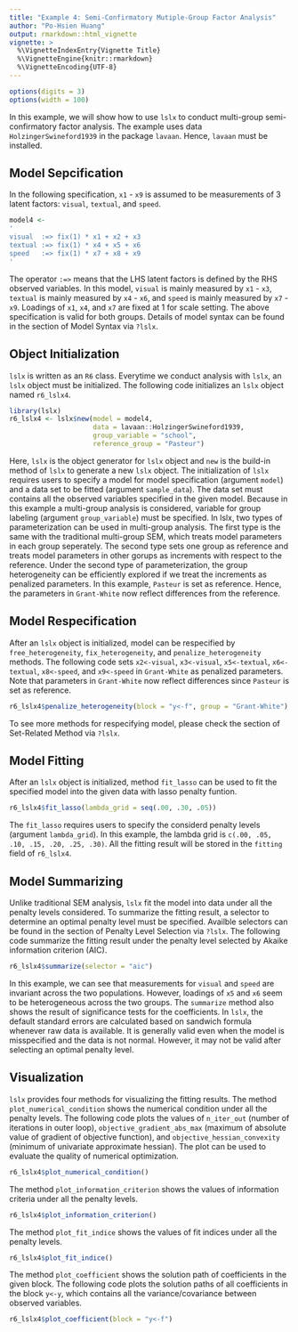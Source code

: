 ```yaml
---
title: "Example 4: Semi-Confirmatory Mutiple-Group Factor Analysis"
author: "Po-Hsien Huang"
output: rmarkdown::html_vignette
vignette: >
  %\VignetteIndexEntry{Vignette Title}
  %\VignetteEngine{knitr::rmarkdown}
  %\VignetteEncoding{UTF-8}
---
```

```r
options(digits = 3)
options(width = 100)
```
In this example, we will show how to use `lslx` to conduct multi-group semi-confirmatory factor analysis.
The example uses data `HolzingerSwineford1939` in the package `lavaan`.
Hence, `lavaan` must be installed.

## Model Sepcification
In the following specification, `x1` - `x9` is assumed to be measurements of 3 latent factors: `visual`, `textual`, and `speed`.
```r
model4 <-
'
visual  :=> fix(1) * x1 + x2 + x3 
textual :=> fix(1) * x4 + x5 + x6 
speed   :=> fix(1) * x7 + x8 + x9 
'
```
The operator `:=>` means that the LHS latent factors is defined by the RHS observed variables.
In this model, `visual` is mainly measured by `x1` - `x3`, `textual` is mainly measured by `x4` - `x6`, and `speed` is mainly measured by `x7` - `x9`.
Loadings of `x1`, `x4`, and `x7` are fixed at 1 for scale setting.
The above specification is valid for both groups.
Details of model syntax can be found in the section of Model Syntax via `?lslx`.

## Object Initialization
`lslx` is written as an `R6` class.
Everytime we conduct analysis with `lslx`, an `lslx` object must be initialized.
The following code initializes an `lslx` object named `r6_lslx4`.
```r
library(lslx)
r6_lslx4 <- lslx$new(model = model4,
                     data = lavaan::HolzingerSwineford1939,
                     group_variable = "school",
                     reference_group = "Pasteur")
```
Here, `lslx` is the object generator for `lslx` object and `new` is the build-in method of `lslx` to generate a new `lslx` object.
The initialization of `lslx` requires users to specify a model for model specification (argument `model`) and a data set to be fitted (argument `sample_data`).
The data set must contains all the observed variables specified in the given model.
Because in this example a multi-group analysis is considered, variable for group labeling (argument `group_variable`) must be specified.
In lslx, two types of parameterization can be used in multi-group analysis. 
The first type is the same with the traditional multi-group SEM, which treats model parameters in each group seperately.
The second type sets one group as reference and treats model parameters in other gorups as increments with respect to the reference.
Under the second type of parameterization, the group heterogeneity can be efficiently explored if we treat the increments as penalized parameters.
In this example, `Pasteur` is set as reference.
Hence, the parameters in `Grant-White` now reflect differences from the reference.



## Model Respecification
After an `lslx` object is initialized, model can be respecified by `free_heterogeneity`, `fix_heterogeneity`, and `penalize_heterogeneity` methods.
The following code sets `x2<-visual`, `x3<-visual`, `x5<-textual`, `x6<-textual`, `x8<-speed`, and `x9<-speed` in `Grant-White` as penalized parameters.
Note that parameters in `Grant-White` now reflect differences since `Pasteur` is set as reference.
```r
r6_lslx4$penalize_heterogeneity(block = "y<-f", group = "Grant-White")
```
To see more methods for respecifying model, please check the section of Set-Related Method via `?lslx`. 


## Model Fitting
After an `lslx` object is initialized, method `fit_lasso` can be used to fit the specified model into the given data with lasso penalty funtion.
```r
r6_lslx4$fit_lasso(lambda_grid = seq(.00, .30, .05))
```
The `fit_lasso` requires users to specify the considerd penalty levels (argument `lambda_grid`).
In this example, the lambda grid is `c(.00, .05, .10, .15, .20, .25, .30)`.
All the fitting result will be stored in the `fitting` field of `r6_lslx4`.


## Model Summarizing
Unlike traditional SEM analysis, `lslx` fit the model into data under all the penalty levels considered.
To summarize the fitting result, a selector to determine an optimal penalty level must be specified.
Availble selectors can be found in the section of Penalty Level Selection via `?lslx`.
The following code summarize the fitting result under the penalty level selected by Akaike information criterion (AIC).
```r
r6_lslx4$summarize(selector = "aic")
```
In this example, we can see that measurements for `visual` and `speed` are invariant across the two populations.
However, loadings of `x5` and `x6` seem to be heterogeneous across the two groups.
The `summarize` method also shows the result of significance tests for the coefficients.
In `lslx`, the default standard errors are calculated based on sandwich formula whenever raw data is available.
It is generally valid even when the model is misspecified and the data is not normal.
However, it may not be valid after selecting an optimal penalty level.


## Visualization
`lslx` provides four methods for visualizing the fitting results.
The method `plot_numerical_condition` shows the numerical condition under all the penalty levels.
The following code plots the values of `n_iter_out` (number of iterations in outer loop), `objective_gradient_abs_max` (maximum of absolute value of gradient of objective function), and `objective_hessian_convexity` (minimum of univariate approximate hessian).
The plot can be used to evaluate the quality of numerical optimization.
```r
r6_lslx4$plot_numerical_condition()
```


The method `plot_information_criterion` shows the values of information criteria under all the penalty levels.
```r
r6_lslx4$plot_information_criterion()
```

The method `plot_fit_indice` shows the values of fit indices under all the penalty levels.
```r
r6_lslx4$plot_fit_indice()
```


The method `plot_coefficient` shows the solution path of coefficients in the given block.
The following code plots the solution paths of all coefficients in the block `y<-y`, which contains all the variance/covariance between observed variables.
```r
r6_lslx4$plot_coefficient(block = "y<-f")
```
